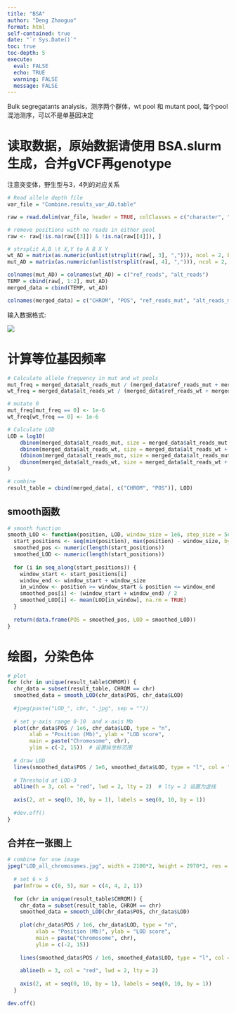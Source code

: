 ```yaml
---
title: "BSA"
author: "Deng Zhaoguo"
format: html
self-contained: true
date: "`r Sys.Date()`"
toc: true       
toc-depth: 5
execute:
  eval: FALSE
  echo: TRUE
  warning: FALSE
  message: FALSE
---
```


Bulk segregatants analysis，测序两个群体，wt pool 和 mutant pool, 每个pool混池测序，可以不是单基因决定

# 读取数据，原始数据请使用 BSA.slurm生成，合并gVCF再genotype
注意突变体，野生型与3，4列的对应关系

```r
# Read allele depth file
var_file = "Combine.results_var_AD.table"

raw = read.delim(var_file, header = TRUE, colClasses = c("character", "numeric", "character","character"))

# remove positions with no reads in either pool
raw <- raw[!is.na(raw[[3]]) & !is.na(raw[[4]]), ]

# strsplit A,B \t X,Y to A B X Y
wt_AD = matrix(as.numeric(unlist(strsplit(raw[, 3], ","))), ncol = 2, byrow = TRUE)
mut_AD = matrix(as.numeric(unlist(strsplit(raw[, 4], ","))), ncol = 2, byrow = TRUE)

colnames(mut_AD) = colnames(wt_AD) = c("ref_reads", "alt_reads")
TEMP = cbind(raw[, 1:2], mut_AD)
merged_data = cbind(TEMP, wt_AD)

colnames(merged_data) = c("CHROM", "POS", "ref_reads_mut", "alt_reads_mut","ref_reads_wt", "alt_reads_wt")
```

输入数据格式:

![](images/BSA%20example.jpg)

# 计算等位基因频率

```r
# Calculate allele frequency in mut and wt pools
mut_freq = merged_data$alt_reads_mut / (merged_data$ref_reads_mut + merged_data$alt_reads_mut)
wt_freq = merged_data$alt_reads_wt / (merged_data$ref_reads_wt + merged_data$alt_reads_wt)

# mutate 0
mut_freq[mut_freq == 0] <- 1e-6
wt_freq[wt_freq == 0] <- 1e-6

# Calculate LOD
LOD = log10(
    dbinom(merged_data$alt_reads_mut, size = merged_data$alt_reads_mut + merged_data$ref_reads_mut, prob = mut_freq) *
    dbinom(merged_data$alt_reads_wt, size = merged_data$alt_reads_wt + merged_data$ref_reads_wt, prob = wt_freq) /
    (dbinom(merged_data$alt_reads_mut, size = merged_data$alt_reads_mut + merged_data$ref_reads_mut, prob = (mut_freq + wt_freq) / 2) *
    dbinom(merged_data$alt_reads_wt, size = merged_data$alt_reads_wt + merged_data$ref_reads_wt, prob = (mut_freq + wt_freq) / 2))
)

# combine
result_table = cbind(merged_data[, c("CHROM", "POS")], LOD)
```

## smooth函数

```r
# smooth function
smooth_LOD <- function(position, LOD, window_size = 1e6, step_size = 5e5) {
  start_positions <- seq(min(position), max(position) - window_size, by = step_size)
  smoothed_pos <- numeric(length(start_positions))
  smoothed_LOD <- numeric(length(start_positions))
  
  for (i in seq_along(start_positions)) {
    window_start <- start_positions[i]
    window_end <- window_start + window_size
    in_window <- position >= window_start & position <= window_end
    smoothed_pos[i] <- (window_start + window_end) / 2
    smoothed_LOD[i] <- mean(LOD[in_window], na.rm = TRUE)
  }
  
  return(data.frame(POS = smoothed_pos, LOD = smoothed_LOD))
}
```

# 绘图，分染色体

```r
# plot
for (chr in unique(result_table$CHROM)) {
  chr_data = subset(result_table, CHROM == chr)
  smoothed_data = smooth_LOD(chr_data$POS, chr_data$LOD)
  
  #jpeg(paste("LOD_", chr, ".jpg", sep = ""))
  
  # set y-axis range 0-10  and x-axis Mb
  plot(chr_data$POS / 1e6, chr_data$LOD, type = "n", 
       xlab = "Position (Mb)", ylab = "LOD score", 
       main = paste("Chromosome", chr),
       ylim = c(-2, 15))  # 设置纵坐标范围
  
  # draw LOD
  lines(smoothed_data$POS / 1e6, smoothed_data$LOD, type = "l", col = "red", lwd = 2)
  
  # Threshold at LOD-3
  abline(h = 3, col = "red", lwd = 2, lty = 2)  # lty = 2 设置为虚线
  
  axis(2, at = seq(0, 10, by = 1), labels = seq(0, 10, by = 1))
  
  #dev.off()
}
```

## 合并在一张图上

```r
# combine for one image
jpeg("LOD_all_chromosomes.jpg", width = 2100*2, height = 2970*2, res = 300)  # A4, 300 dpi
  
  # set 6 × 5
  par(mfrow = c(6, 5), mar = c(4, 4, 2, 1))
  
  for (chr in unique(result_table$CHROM)) {
    chr_data = subset(result_table, CHROM == chr)
    smoothed_data = smooth_LOD(chr_data$POS, chr_data$LOD)
    
    plot(chr_data$POS / 1e6, chr_data$LOD, type = "n", 
         xlab = "Position (Mb)", ylab = "LOD score", 
         main = paste("Chromosome", chr), 
         ylim = c(-2, 15))  
    
    lines(smoothed_data$POS / 1e6, smoothed_data$LOD, type = "l", col = "red", lwd = 2)
    
    abline(h = 3, col = "red", lwd = 2, lty = 2)
    
    axis(2, at = seq(0, 10, by = 1), labels = seq(0, 10, by = 1))
  }
  
dev.off()

```
